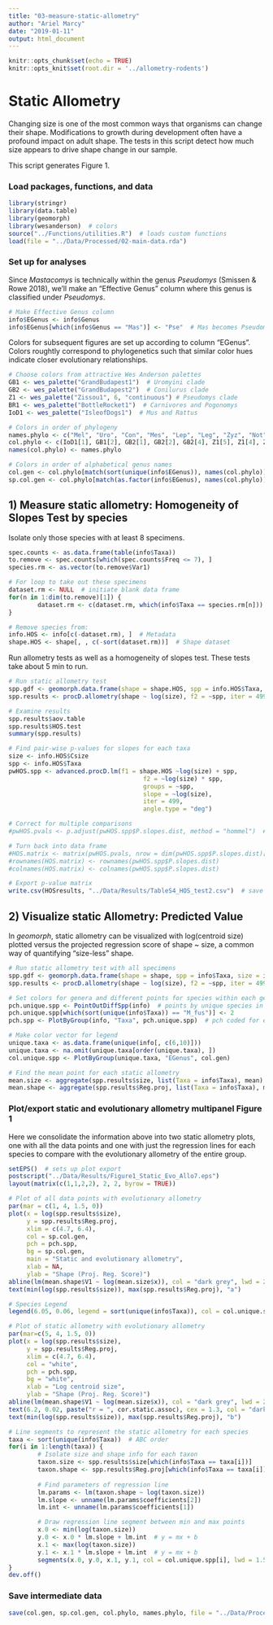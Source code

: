 ```yaml
---
title: "03-measure-static-allometry"
author: "Ariel Marcy"
date: "2019-01-11"
output: html_document
---
```


```r
knitr::opts_chunk$set(echo = TRUE)
knitr::opts_knit$set(root.dir = '../allometry-rodents')
```

# Static Allometry
Changing size is one of the most common ways that organisms can change their shape. Modifications to growth during development often have a profound impact on adult shape. The tests in this script detect how much size appears to drive shape change in our sample.

This script generates Figure 1. 

### Load packages, functions, and data
```r
library(stringr)
library(data.table)
library(geomorph)
library(wesanderson)  # colors
source("../Functions/utilities.R")  # loads custom functions
load(file = "../Data/Processed/02-main-data.rda")
```

### Set up for analyses
Since *Mastacomys* is technically within the genus *Pseudomys* (Smissen & Rowe 2018), we'll make an "Effective Genus" column where this genus is classified under *Pseudomys*.
```r
# Make Effective Genus column
info$EGenus <- info$Genus
info$EGenus[which(info$Genus == "Mas")] <- "Pse"  # Mas becomes Pseudomys
```

Colors for subsequent figures are set up according to column "EGenus". Colors roughtly correspond to phylogenetics such that similar color hues indicate closer evolutionary relationships.
```r
# Choose colors from attractive Wes Anderson palettes
GB1 <- wes_palette("GrandBudapest1")  # Uromyini clade
GB2 <- wes_palette("GrandBudapest2")  # Conilurus clade
Z1 <- wes_palette("Zissou1", 6, "continuous") # Pseudomys clade
BR1 <- wes_palette("BottleRocket1")  # Carnivores and Pogonomys
IoD1 <- wes_palette("IsleofDogs1")  # Mus and Rattus

# Colors in order of phylogeny
names.phylo <- c("Mel", "Uro", "Con", "Mes", "Lep", "Leg", "Zyz", "Not", "Pse", "Hyd", "Xer", "Pog", "Mus", "Rat")
col.phylo <- c(IoD1[1], GB1[2], GB2[1], GB2[2], GB2[4], Z1[5], Z1[4], Z1[3], Z1[1], BR1[3], GB1[3], BR1[4], IoD1[6], IoD1[4])
names(col.phylo) <- names.phylo

# Colors in order of alphabetical genus names
col.gen <- col.phylo[match(sort(unique(info$EGenus)), names(col.phylo))]
sp.col.gen <- col.phylo[match(as.factor(info$EGenus), names(col.phylo))]  # color vector for all data
```

## 1) Measure static allometry: Homogeneity of Slopes Test by species
Isolate only those species with at least 8 specimens.
```r
spec.counts <- as.data.frame(table(info$Taxa))
to.remove <- spec.counts[which(spec.counts$Freq <= 7), ]
species.rm <- as.vector(to.remove$Var1)

# For loop to take out these specimens
dataset.rm <- NULL  # initiate blank data frame
for(n in 1:dim(to.remove)[1]) {
        dataset.rm <- c(dataset.rm, which(info$Taxa == species.rm[n]))
}

# Remove species from:
info.HOS <- info[c(-dataset.rm), ]  # Metadata
shape.HOS <- shape[, , c(-sort(dataset.rm))]  # Shape dataset
```

Run allometry tests as well as a homogeneity of slopes test. These tests take about 5 min to run. 
```r
# Run static allometry test
spp.gdf <- geomorph.data.frame(shape = shape.HOS, spp = info.HOS$Taxa, size = info.HOS$Csize)
spp.results <- procD.allometry(shape ~ log(size), f2 = ~spp, iter = 499, data = spp.gdf)

# Examine results
spp.results$aov.table
spp.results$HOS.test
summary(spp.results)

# Find pair-wise p-values for slopes for each taxa
size <- info.HOS$Csize
spp <- info.HOS$Taxa
pwHOS.spp <- advanced.procD.lm(f1 = shape.HOS ~log(size) + spp, 
                                     f2 = ~log(size) * spp, 
                                     groups = ~spp,  
                                     slope = ~log(size),
                                     iter = 499,
                                     angle.type = "deg")

# Correct for multiple comparisons
#pwHOS.pvals <- p.adjust(pwHOS.spp$P.slopes.dist, method = "hommel")  # Hommel is a more powerful method for independent hypothesis tests

# Turn back into data frame
#HOS.matrix <- matrix(pwHOS.pvals, nrow = dim(pwHOS.spp$P.slopes.dist)[1], ncol = dim(pwHOS.spp$P.slopes.dist)[2])
#rownames(HOS.matrix) <- rownames(pwHOS.spp$P.slopes.dist)
#colnames(HOS.matrix) <- colnames(pwHOS.spp$P.slopes.dist)

# Export p-value matrix
write.csv(HOSresults, "../Data/Results/TableS4_HOS_test2.csv")  # save in Results folder
```

## 2) Visualize static Allometry: Predicted Value
In _geomorph_, static allometry can be visualized with log(centroid size) plotted versus the projected regression score of shape ~ size, a common way of quantifying "size-less" shape.
```r
# Run static allometry test with all specimens
spp.gdf <- geomorph.data.frame(shape = shape, spp = info$Taxa, size = info$Csize)
spp.results <- procD.allometry(shape ~ log(size), f2 = ~spp, iter = 499, data = spp.gdf)

# Set colors for genera and different points for species within each genus
pch.unique.spp <- PointOutDiffSpp(info)  # points by unique species in a genus for legend
pch.unique.spp[which(sort(unique(info$Taxa)) == "M_fus")] <- 2
pch.spp <- PlotByGroup(info, "Taxa", pch.unique.spp)  # pch coded for each individual

# Make color vector for legend
unique.taxa <- as.data.frame(unique(info[, c(6,10)]))
unique.taxa <- na.omit(unique.taxa[order(unique.taxa), ])
col.unique.spp <- PlotByGroup(unique.taxa, "EGenus", col.gen)

# Find the mean point for each static allometry
mean.size <- aggregate(spp.results$size, list(Taxa = info$Taxa), mean)
mean.shape <- aggregate(spp.results$Reg.proj, list(Taxa = info$Taxa), mean)
```

### Plot/export static and evolutionary allometry multipanel Figure 1
Here we consolidate the information above into two static allometry plots, one with all the data points and one with just the regression lines for each species to compare with the evolutionary allometry of the entire group. 
```r
setEPS()  # sets up plot export
postscript("../Data/Results/Figure1_Static_Evo_Allo7.eps")
layout(matrix(c(1,1,2,2), 2, 2, byrow = TRUE))

# Plot of all data points with evolutionary allometry
par(mar = c(1, 4, 1.5, 0))
plot(x = log(spp.results$size),
     y = spp.results$Reg.proj,
     xlim = c(4.7, 6.4),
     col = sp.col.gen, 
     pch = pch.spp,
     bg = sp.col.gen,
     main = "Static and evolutionary allometry",
     xlab = NA,
     ylab = "Shape (Proj. Reg. Score)")
abline(lm(mean.shape$V1 ~ log(mean.size$x)), col = "dark grey", lwd = 2)  # plots evolutionary allometry
text(min(log(spp.results$size)), max(spp.results$Reg.proj), "a")

# Species Legend
legend(6.05, 0.06, legend = sort(unique(info$Taxa)), col = col.unique.spp, border = NULL, pch = pch.unique.spp, pt.bg = col.unique.spp, cex = 0.97, pt.cex = 1, ncol = 2, bg = "white")

# Plot of static allometry with evolutionary allometry
par(mar=c(5, 4, 1.5, 0))
plot(x = log(spp.results$size),
     y = spp.results$Reg.proj,
     xlim = c(4.7, 6.4),
     col = "white", 
     pch = pch.spp,
     bg = "white",
     xlab = "Log centroid size", 
     ylab = "Shape (Proj. Reg. Score)")
abline(lm(mean.shape$V1 ~ log(mean.size$x)), col = "dark grey", lwd = 2)  # plots evolutionary allometry
text(6.2, 0.02, paste("r = ", cor.static.assoc), cex = 1.3, col = "dark grey")
text(min(log(spp.results$size)), max(spp.results$Reg.proj), "b")

# Line segments to represent the static allometry for each species
taxa <- sort(unique(info$Taxa))  # ABC order
for(i in 1:length(taxa)) {
        # Isolate size and shape info for each taxon
        taxon.size <- spp.results$size[which(info$Taxa == taxa[i])]
        taxon.shape <- spp.results$Reg.proj[which(info$Taxa == taxa[i])]
        
        # Find parameters of regression line
        lm.params <- lm(taxon.shape ~ log(taxon.size))
        lm.slope <- unname(lm.params$coefficients[2])
        lm.int <- unname(lm.params$coefficients[1])

        # Draw regression line segment between min and max points 
        x.0 <- min(log(taxon.size))
        y.0 <- x.0 * lm.slope + lm.int  # y = mx + b
        x.1 <- max(log(taxon.size))
        y.1 <- x.1 * lm.slope + lm.int  # y = mx + b
        segments(x.0, y.0, x.1, y.1, col = col.unique.spp[i], lwd = 1.5)
}
dev.off()
```

### Save intermediate data
```r
save(col.gen, sp.col.gen, col.phylo, names.phylo, file = "../Data/Processed/03-color-data.rda")
```